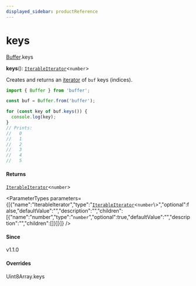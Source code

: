 ```yaml
---
displayed_sidebar: productReference
---
```



# keys

[Buffer](../../interfaces/Buffer.mdx).keys

**keys**(): [`IterableIterator`](../../interfaces/IterableIterator.mdx)<`number`\>

Creates and returns an [iterator](https://developer.mozilla.org/en-US/docs/Web/JavaScript/Reference/Iteration_protocols) of `buf` keys (indices).

```js
import { Buffer } from 'buffer';

const buf = Buffer.from('buffer');

for (const key of buf.keys()) {
  console.log(key);
}
// Prints:
//   0
//   1
//   2
//   3
//   4
//   5
```

#### Returns

[`IterableIterator`](../../interfaces/IterableIterator.mdx)<`number`\>

<ParameterTypes parameters={[{"name":"IterableIterator","type":"[`IterableIterator`](../../interfaces/IterableIterator.mdx)<`number`\\>","optional":false,"defaultValue":"","description":"","children":[{"name":"number","type":"`number`","optional":true,"defaultValue":"","description":"","children":[]}]}]} />

#### Since

v1.1.0

#### Overrides

Uint8Array.keys
